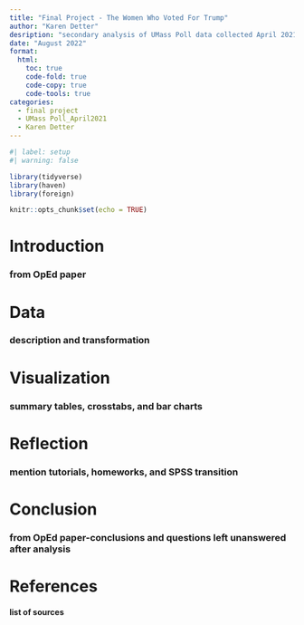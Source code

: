 ```yaml
---
title: "Final Project - The Women Who Voted For Trump"
author: "Karen Detter"
desription: "secondary analysis of UMass Poll data collected April 2021"
date: "August 2022"
format:
  html:
    toc: true
    code-fold: true
    code-copy: true
    code-tools: true
categories:
  - final project
  - UMass Poll_April2021
  - Karen Detter
---
```


```r
#| label: setup
#| warning: false

library(tidyverse)
library(haven)
library(foreign)

knitr::opts_chunk$set(echo = TRUE)
```

# Introduction

### from OpEd paper


# Data

### description and transformation


# Visualization

### summary tables, crosstabs, and bar charts


# Reflection

### mention tutorials, homeworks, and SPSS transition


# Conclusion

### from OpEd paper-conclusions and questions left unanswered after analysis


# References

#### list of sources